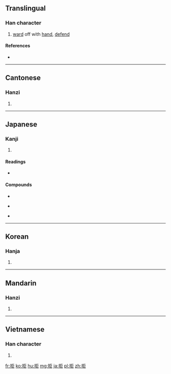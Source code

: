 ==Translingual==

===Han character===
{{Han char|rn=64|rad=手|as=05|sn=8|four=5101<sub>7</sub>|canj=手尸尸 (QSS)|ids=⿰[[扌]][[巨]]}}

# [[ward]] off with [[hand]], [[defend]]

====References====
* {{Han ref|kx=0425.120|dkj=11957|dj=0774.010|hdz=31835.010|uh=62D2|ud=25298|bh=A9DA|bd=43482}}

----

==Cantonese==

===Hanzi===
{{yue-hanzi|jyut=keoi5|y=keui5}}

# {{defn|lang=yue|sort=手05}}

----

==Japanese==

===Kanji===
{{ja-kanji|grade=c|rs=手05}}

# {{defn|lang=ja|sort=手05}}

====Readings====
* {{ja-readings|goon=[[ご]] (go)|kanon=[[きょ]] (kyo)|kun=[[こばむ]] (kobamu), [[ふせぐ]] (fusegu)}}

====Compounds====
{{top3}}
*{{l|ja|sc=Jpan|拒否|tr=きょひ, kyohi}}
{{mid3}}
*{{l|ja|sc=Jpan|拒否権|tr=きょひけん, kyohiken}}
{{mid3}}
*{{l|ja|sc=Jpan|拒絶|tr=きょぜつ, kyozetsu}}
{{bottom}}

----

==Korean==

===Hanja===
{{ko-hanja|hangeul=[[거]], [[구]]|eumhun=|rv=geo, gu|mr=kŏ, ku|y=ke, kwu}}

# {{defn|lang=ko|sort=手05}}

----

==Mandarin==

===Hanzi===
{{cmn-hanzi|pin=[[jù]] ([[ju4]])|wg=chü<sup>4</sup>}}

# {{defn|lang=cmn|sort=手05}}

----

==Vietnamese==

===Han character===
{{vi-hantu|cự|rs=手05}}

# {{defn|lang=vi|sort=手05}}

[[fr:拒]]
[[ko:拒]]
[[hu:拒]]
[[mg:拒]]
[[ja:拒]]
[[pl:拒]]
[[zh:拒]]
